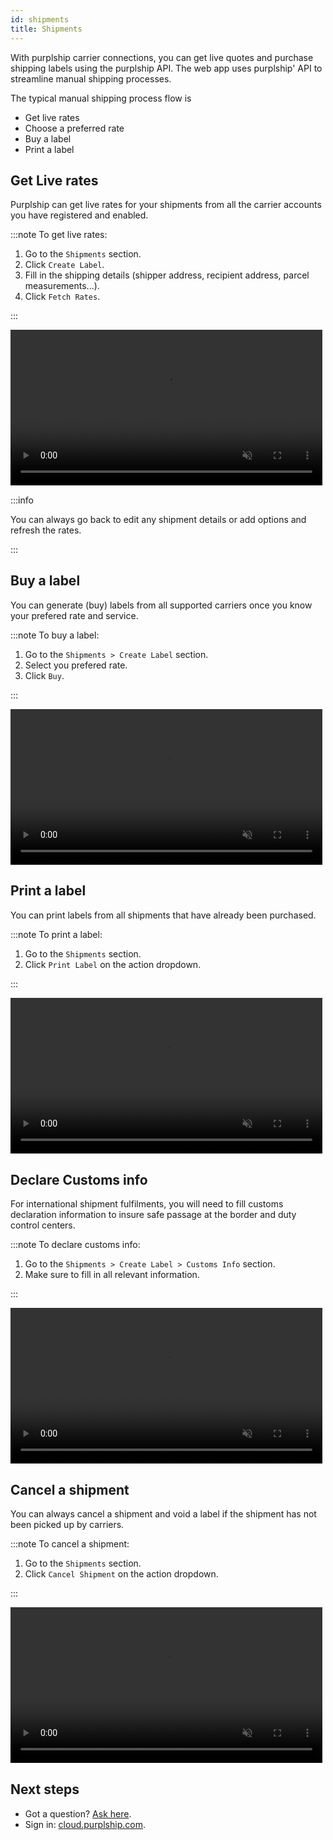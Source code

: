 ```yaml
---
id: shipments
title: Shipments
---
```


With purplship carrier connections, you can get live quotes and purchase
shipping labels using the purplship API. The web app uses purplship' API
to streamline manual shipping processes.

The typical manual shipping process flow is

- Get live rates
- Choose a preferred rate
- Buy a label
- Print a label


## Get Live rates

Purplship can get live rates for your shipments from all the carrier
accounts you have registered and enabled.

:::note To get live rates:

1. Go to the `Shipments` section.
2. Click `Create Label`.
3. Fill in the shipping details (shipper address, recipient address, parcel measurements...).
4. Click `Fetch Rates`.

:::

<video width="99%" loop={true} muted={true} playsInline={true} controls={true}>
  <source src="/videos/get-rates.mp4"/>
</video>

:::info

You can always go back to edit any shipment details or add options and refresh the rates.

:::



## Buy a label

You can generate (buy) labels from all supported carriers once you know
your prefered rate and service.

:::note To buy a label:

1. Go to the `Shipments > Create Label` section.
2. Select you prefered rate.
3. Click `Buy`.

:::

<video width="99%" loop={true} muted={true} playsInline={true} controls={true}>
  <source src="/videos/buy-label.mp4"/>
</video>



## Print a label

You can print labels from all shipments that have already been purchased.

:::note To print a label:

1. Go to the `Shipments` section.
2. Click `Print Label` on the action dropdown.

:::

<video width="99%" loop={true} muted={true} playsInline={true} controls={true}>
  <source src="/videos/print-label.mp4"/>
</video>



## Declare Customs info

For international shipment fulfilments, you will need to fill customs
declaration information to insure safe passage at the border and duty
control centers.

:::note To declare customs info:

1. Go to the `Shipments > Create Label > Customs Info` section.
2. Make sure to fill in all relevant information.

:::

<video width="99%" loop={true} muted={true} playsInline={true} controls={true}>
  <source src="/videos/customs-declaration.mp4"/>
</video>



## Cancel a shipment

You can always cancel a shipment and void a label if the shipment has not
been picked up by carriers.

:::note To cancel a shipment:

1. Go to the `Shipments` section.
2. Click `Cancel Shipment` on the action dropdown.

:::

<video width="99%" loop={true} muted={true} playsInline={true} controls={true}>
  <source src="/videos/cancel-shipment.mp4"/>
</video>


## Next steps

- Got a question? [Ask here](https://github.com/purplship/purplship/discussions).
- Sign in: [cloud.purplship.com](https://cloud.purplship.com).
